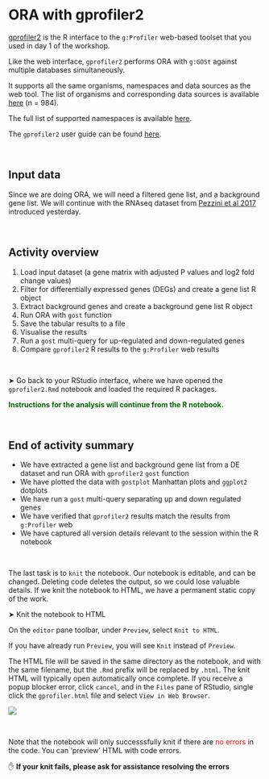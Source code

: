 # ORA with gprofiler2

[gprofiler2](https://cran.r-project.org/web/packages/gprofiler2/index.html) is the R interface to the `g:Profiler` web-based toolset that you used in day 1 of the workshop.

Like the web interface, `gprofiler2` performs ORA with `g:GOSt` against multiple databases simultaneously. 

It supports all the same organisms, namespaces and data sources as the web tool. The list of organisms and corresponding data sources is available [here](https://biit.cs.ut.ee/gprofiler/page/organism-list) (n = 984). 

The full list of supported namespaces is available [here](https://biit.cs.ut.ee/gprofiler/page/namespaces-list). 

The `gprofiler2` user guide can be found [here](https://cran.r-project.org/web/packages/gprofiler2/gprofiler2.pdf). 

<p>&nbsp;</p>  <!-- insert blank line -->

## Input data 

Since we are doing ORA, we will need a filtered gene list, and a background gene list. We will continue with the RNAseq dataset from [Pezzini et al 2017](https://link.springer.com/article/10.1007/s10571-016-0403-y) introduced yesterday. 

<p>&nbsp;</p>  <!-- insert blank line -->

## Activity overview

1. Load input dataset (a gene matrix with adjusted P values and log2 fold change values) 
2. Filter for differentially expressed genes (DEGs) and create a gene list R object
3. Extract background genes and create a background gene list R object
4. Run ORA with `gost` function
5. Save the tabular results to a file
6. Visualise the results 
7. Run a `gost` multi-query for up-regulated and down-regulated genes
8. Compare `gprofiler2` R results to the `g:Profiler` web results

<p>&nbsp;</p>  <!-- insert blank line -->

&#x27A4; Go back to your RStudio interface, where we have opened the `gprofiler2.Rmd` notebook and loaded the required R packages. 

**<span style="color: #006400;">Instructions for the analysis will continue from the R notebook.</span>**

<p>&nbsp;</p>  <!-- insert blank line -->

## End of activity summary

- We have extracted a gene list and background gene list from a DE dataset and run ORA with `gprofiler2` `gost` function
- We have plotted the data with `gostplot` Manhattan plots and `ggplot2` dotplots
- We have run a `gost` multi-query separating up and down regulated genes
- We have verified that `gprofiler2` results match the results from `g:Profiler` web
- We have captured all version details relevant to the session within the R notebook

<p>&nbsp;</p>  <!-- insert blank line -->

The last task is to `knit` the notebook. Our notebook is editable, and can be changed. Deleting code deletes the output, so we could lose valuable details. If we knit the notebook to HTML, we have a permanent static copy of the work. 


&#x27A4; Knit the notebook to HTML 

On the `editor` pane toolbar, under `Preview`, select `Knit to HTML`.

If you have already run `Preview`, you will see `Knit` instead of `Preview`. 

The HTML file will be saved in the same directory as the notebook, and with the same filename, but the `.Rmd` prefix will be replaced by `.html`. The knit HTML will typically open automatically once complete. If you receive a popup blocker error, click `cancel`, and in the `Files` pane of RStudio, single click the `gprofiler.html` file and select `View in Web Browser`. 

<img src="images/open-html-rstudio.png" style="border: none; box-shadow: none; background: none; ">

<p>&nbsp;</p>  <!-- insert blank line -->

Note that the notebook will only successsfully knit if there are <span style="color: red;">no errors</span> in the code. You can 'preview' HTML with code errors. 

✋ **If your knit fails, please ask for assistance resolving the errors**  


